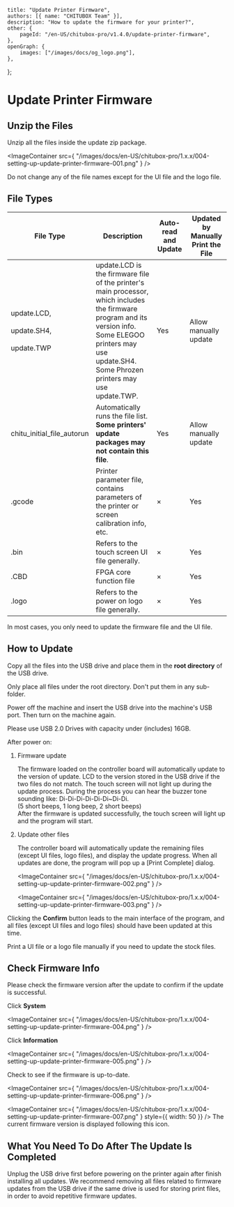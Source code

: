 	title: "Update Printer Firmware",
	authors: [{ name: "CHITUBOX Team" }],
	description: "How to update the firmware for your printer?",
	other: {
		pageId: "/en-US/chitubox-pro/v1.4.0/update-printer-firmware",
	},
	openGraph: {
		images: ["/images/docs/og_logo.png"],
	},
};

# Update Printer Firmware

## Unzip the Files

Unzip all the files inside the update zip package.

<ImageContainer
	src={
		"/images/docs/en-US/chitubox-pro/1.x.x/004-setting-up-update-printer-firmware-001.png"
	}
/>

<Admonition type="warning">
	Do not change any of the file names except for the UI file and the logo file.
</Admonition>

## File Types

| File Type                                                | Description                                                                                                                                                                                                           | Auto-read and Update | Updated by Manually Print the File |
| -------------------------------------------------------- | --------------------------------------------------------------------------------------------------------------------------------------------------------------------------------------------------------------------- | -------------------- | ---------------------------------- |
| update.LCD, <br/><br/> update.SH4, <br/><br/> update.TWP | update.LCD is the firmware file of the printer's main processor, which includes the firmware program and its version info. <br/> Some ELEGOO printers may use update.SH4. <br/> Some Phrozen printers may use update.TWP. | Yes                  | Allow manually update              |
| chitu_initial_file_autorun                               | Automatically runs the file list. **Some printers' update packages may not contain this file**.                                                                                                                       | Yes                  | Allow manually update              |
| .gcode                                                   | Printer parameter file, contains parameters of the printer or screen calibration info, etc.                                                                                                                           | ×                    | Yes                                |
| .bin                                                     | Refers to the touch screen UI file generally.                                                                                                                                                                         | ×                    | Yes                                |
| .CBD                                                     | FPGA core function file                                                                                                                                                                                               | ×                    | Yes                                |
| .logo                                                    | Refers to the power on logo file generally.                                                                                                                                                                           | ×                    | Yes                                |

<Admonition type="tip">
	In most cases, you only need to update the firmware file and the UI file.
</Admonition>

## How to Update

Copy all the files into the USB drive and place them in the **root directory** of the USB drive.

<Admonition type="warning">
	Only place all files under the <NextLink href="https://en.wikipedia.org/wiki/Root_directory">root directory</NextLink>. Don't put them in any sub-folder.
</Admonition>

Power off the machine and insert the USB drive into the machine's USB port. Then turn on the machine again.

<Admonition>
	Please use USB 2.0 Drives with capacity under (includes) 16GB.
</Admonition>

After power on:

1. Firmware update

    The firmware loaded on the controller board will automatically update to the version of update. LCD to the version stored in the USB drive if the two files do not match.  The touch screen will not light up during the update process.
	During the process you can hear the buzzer tone sounding like: Di-Di-Di-Di-Di-Di\~Di-Di.<br />
    (5 short beeps, 1 long beep, 2 short beeps)<br />
    After the firmware is updated successfully, the touch screen will light up and the program will start.

1. Update other files

    The controller board will automatically update the remaining files (except UI files, logo files), and display the update progress. When all updates are done, the program will pop up a [Print Complete] dialog.

    <ImageContainer
    	src={
    		"/images/docs/en-US/chitubox-pro/1.x.x/004-setting-up-update-printer-firmware-002.png"
    	}
    />

    <ImageContainer
    	src={
    		"/images/docs/en-US/chitubox-pro/1.x.x/004-setting-up-update-printer-firmware-003.png"
    	}
    />

Clicking the **Confirm** button leads to the main interface of the program, and all files (except UI files and logo files) should have been updated at this time.

<Admonition>
	Print a UI file or a logo file manually if you need to update the stock files.
</Admonition>

## Check Firmware Info

Please check the firmware version after the update to confirm if the update is successful.

Click **System**

<ImageContainer
	src={
		"/images/docs/en-US/chitubox-pro/1.x.x/004-setting-up-update-printer-firmware-004.png"
	}
/>

Click **Information**

<ImageContainer
	src={
		"/images/docs/en-US/chitubox-pro/1.x.x/004-setting-up-update-printer-firmware-005.png"
	}
/>

Check to see if the firmware is up-to-date.

<ImageContainer
	src={
		"/images/docs/en-US/chitubox-pro/1.x.x/004-setting-up-update-printer-firmware-006.png"
	}
/>

<ImageContainer
	src={
		"/images/docs/en-US/chitubox-pro/1.x.x/004-setting-up-update-printer-firmware-007.png"
	}
	style={{ width: 50 }}
/> The current firmware version is displayed following this icon.

## What You Need To Do After The Update Is Completed

Unplug the USB drive first before powering on the printer again after finish installing all updates. We recommend removing all files related to firmware updates from the USB drive if the same drive is used for storing print files, in order to avoid repetitive firmware updates.
